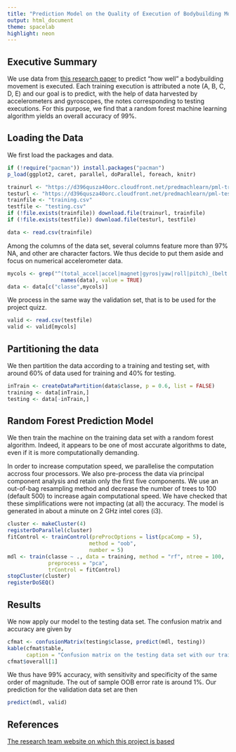 ```yaml
---
title: "Prediction Model on the Quality of Execution of Bodybuilding Movements"
output: html_document
theme: spacelab
highlight: neon
---
```


## Executive Summary

We use data from [this research paper][1] to predict "how well" a bodybuilding movement is executed. Each training execution is attributed a note (A, B, C, D, E) and our goal is to predict, with the help of data harvested by accelerometers and gyroscopes, the notes corresponding to testing executions. For this purpose, we find that a random forest machine learning algorithm yields an overall accuracy of 99%.

## Loading the Data
We first load the packages and data.
```r
if (!require("pacman")) install.packages("pacman")
p_load(ggplot2, caret, parallel, doParallel, foreach, knitr)
```
```r
trainurl <- "https://d396qusza40orc.cloudfront.net/predmachlearn/pml-training.csv"
testurl <- "https://d396qusza40orc.cloudfront.net/predmachlearn/pml-testing.csv"
trainfile <- "training.csv"
testfile <- "testing.csv"
if (!file.exists(trainfile)) download.file(trainurl, trainfile)
if (!file.exists(testfile)) download.file(testurl, testfile)

data <- read.csv(trainfile)
```
Among the columns of the data set, several columns feature more than 97% NA, and other are character factors. We thus decide to put them aside and focus on numerical accelerometer data.
```r
mycols <- grep("^(total_accel|accel|magnet|gyros|yaw|roll|pitch)_(belt|arm|forearm|dumbbell)",
                 names(data), value = TRUE)
data <- data[c("classe",mycols)]
```
We process in the same way the validation set, that is to be used for the project quizz.
```r
valid <- read.csv(testfile)
valid <- valid[mycols]
```

## Partitioning the data
We then partition the data according to a training and testing set, with around 60% of data used for training and 40% for testing.
```r
inTrain <- createDataPartition(data$classe, p = 0.6, list = FALSE)
training <- data[inTrain,]
testing <- data[-inTrain,]
```

## Random Forest Prediction Model
We then train the machine on the training data set with a random forest algorithm. Indeed, it appears to be one of most accurate algorithms to date, even if it is more computationally demanding.

In order to increase computation speed, we parallelise the computation accross four processors. We also pre-process the data via principal component analysis and retain only the first five components. We use an out-of-bag resampling method and decrease the number of trees to 100 (default 500) to increase again computational speed. We have checked that these simplifications were not impacting (at all) the accuracy. The model is generated in about a minute on 2 GHz intel cores (i3).
```r
cluster <- makeCluster(4)
registerDoParallel(cluster)
fitControl <- trainControl(preProcOptions = list(pcaComp = 5),
                          method = "oob",
                          number = 5)
mdl <- train(classe ~ ., data = training, method = "rf", ntree = 100,
             preprocess = "pca",
             trControl = fitControl)
stopCluster(cluster)
registerDoSEQ()
```

## Results

We now apply our model to the testing data set. The confusion matrix and accuracy are given by
```r
cfmat <- confusionMatrix(testing$classe, predict(mdl, testing))
kable(cfmat$table,
      caption = "Confusion matrix on the testing data set with our trained model.")
cfmat$overall[1]
```
We thus have 99% accuracy, with sensitivity and specificity of the same order of magnitude. The out of sample OOB error rate is around 1%. Our prediction for the validation data set are then
```r
predict(mdl, valid)
```

## References

[The research team website on which this project is based][1]

[1]: http://web.archive.org/web/20161224072740/http:/groupware.les.inf.puc-rio.br/har